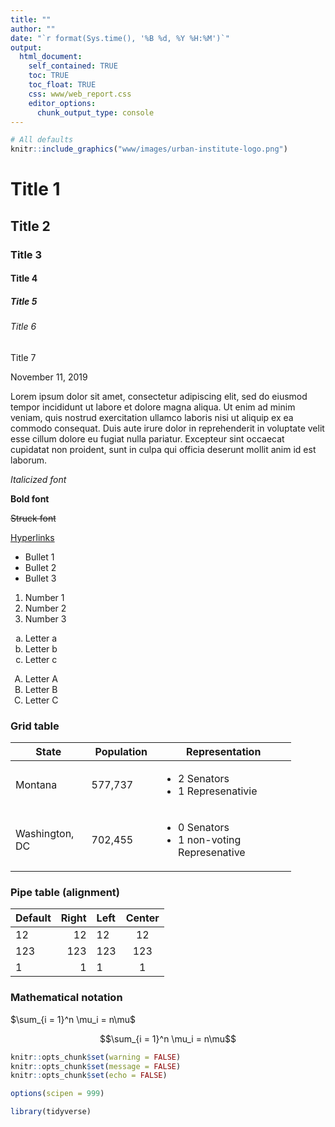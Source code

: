 ```yaml
---
title: ""
author: ""
date: "`r format(Sys.time(), '%B %d, %Y %H:%M')`"
output:
  html_document:
    self_contained: TRUE
    toc: TRUE
    toc_float: TRUE
    css: www/web_report.css
    editor_options:
      chunk_output_type: console
---
```


<style>
@import url('https://fonts.googleapis.com/css?family=Lato&display=swap');
</style>

<link rel="stylesheet" href="//fonts.googleapis.com/css?family=Lato" />

```r
# All defaults
knitr::include_graphics("www/images/urban-institute-logo.png")
```

# Title 1

## Title 2

### Title 3

#### Title 4

##### Title 5

###### Title 6

####### Title 7

<a id="date">November 11, 2019</a>

Lorem ipsum dolor sit amet, consectetur adipiscing elit, sed do eiusmod tempor incididunt ut labore et dolore magna aliqua. Ut enim ad minim veniam, quis nostrud exercitation ullamco laboris nisi ut aliquip ex ea commodo consequat. Duis aute irure dolor in reprehenderit in voluptate velit esse cillum dolore eu fugiat nulla pariatur. Excepteur sint occaecat cupidatat non proident, sunt in culpa qui officia deserunt mollit anim id est laborum.

*Italicized font*

**Bold font**

~~Struck font~~

[Hyperlinks](https://urbaninstitute.github.io/r-at-urban/index.html)

* Bullet 1
* Bullet 2
* Bullet 3

1) Number 1
2) Number 2
3) Number 3

a) Letter a
b) Letter b
c) Letter c

A) Letter A
B) Letter B
C) Letter C


### Grid table
+----------------+---------------+------------------------------+
| State          | Population    | Representation               |
+================+===============+==============================+
| Montana        | 577,737       | - 2 Senators                 |
|                |               | - 1 Represenativie           |
+----------------+---------------+------------------------------+
| Washington, DC | 702,455       | - 0 Senators                 |
|                |               | - 1 non-voting Represenative |
+----------------+---------------+------------------------------+


### Pipe table (alignment)
| Default | Right | Left | Center |
|---------|------:|:-----|:------:|
|    12   |   12  |  12  |    12  |
|   123   |  123  |  123 |   123  |
|     1   |    1  |    1 |     1  |

### Mathematical notation

$\sum_{i = 1}^n \mu_i = n\mu$

$$\sum_{i = 1}^n \mu_i = n\mu$$

```r
knitr::opts_chunk$set(warning = FALSE)
knitr::opts_chunk$set(message = FALSE)
knitr::opts_chunk$set(echo = FALSE)
```

```r
options(scipen = 999)

library(tidyverse)
```
